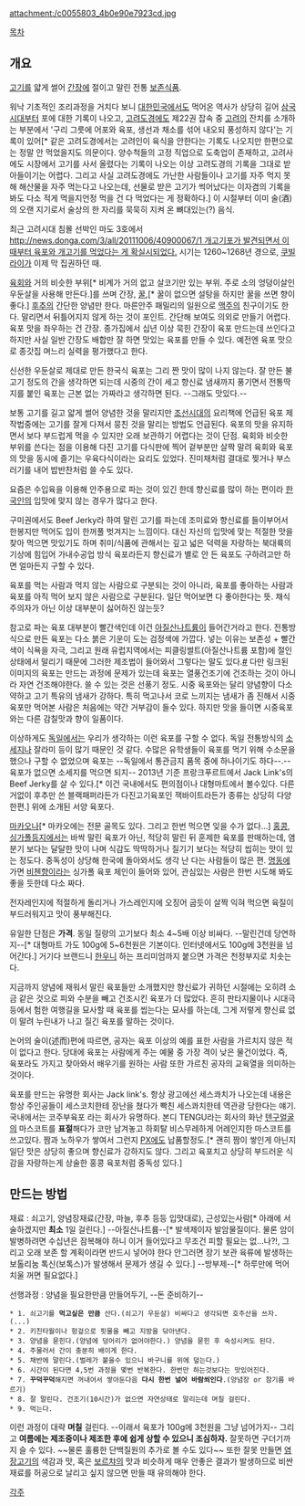 attachment:/c0055803_4b0e90e7923cd.jpg

[[목차]]

== 개요 ==
[[고기]]를 얇게 썰어 [[간장]]에 절이고 말린 전통 [[보존식품]].

워낙 기초적인 조리과정을 거치다 보니 [[대한민국]]에서도 먹어온 역사가 상당히 길어 [[삼국시대]]부터 포에 대한 기록이 나오고, [[고려도경]]에도 제22권 잡속 중 [[고려]]의 잔치를 소개하는 부분에서 '구리 그릇에 어포와 육포, 생선과 채소를 섞어 내오되 풍성하지 않다'는 기록이 있어[* 같은 고려도경에서는 고려인이 육식을 안한다는 기록도 나오지만 한편으로는 정말 안 먹었을지도 의문이다. 양수척들의 고정 직업으로 도축업이 존재하고, 고려사에도 시장에서 고기를 사서 올렸다는 기록이 나오는 이상 고려도경의 기록을 그대로 받아들이기는 어렵다. 그리고 사실 고려도경에도 가난한 사람들이나 고기를 자주 먹지 못해 해산물을 자주 먹는다고 나오는데, 선물로 받은 고기가 썩어났다는 이자겸의 기록을 봐도 다소 적게 먹을지언정 먹을 건 다 먹었다는 게 정확하다.] 이 시절부터 이미 술(酒)의 오랜 지기로서 술상의 한 자리를 묵묵히 지켜 온 뼈대있는(?) 음식. 

최근 고려시대 침몰 선박인 마도 3호에서 [[http://news.donga.com/3/all/20111006/40900067/1 개고기포가 발견되면서 이때부터 육포와 개고기를 먹었다는 게 확실시되었다.]] 시기는 1260~1268년 경으로, [[쿠빌라이]]가 이제 막 집권하던 때.

[[육회]]와 거의 비슷한 부위[* 비계가 거의 없고 살코기만 있는 부위. 주로 소의 엉덩이살인 우둔살을 사용해 만든다.]를 쓰며 간장, [[꿀]],[* 꿀이 없으면 설탕을 하지만 꿀을 쓰면 향이 좋다.] [[후추]]의 간단한 양념만 한다. 마른안주 패밀리의 일원으로 [[맥주]]의 친구이기도 한다. 말리면서 뒤틀어지지 않게 하는 것이 포인트. 간단해 보여도 의외로 만들기 어렵다. 육포 맛을 좌우하는 건 간장. 종가집에서 십년 이상 묵힌 간장이 육포 만드는데 쓰인다고 하지만 사실 일반 간장도 배합만 잘 하면 맛있는 육포를 만들 수 있다. 예전엔 육포 맛으로 종갓집 며느리 실력을 평가했다고 한다.

신선한 우둔살로 제대로 만든 한국식 육포는 그리 짠 맛이 많이 나지 않는다. 잘 만든 불고기 정도의 간을 생각하면 되는데 시중의 간이 세고 향신료 냄새까지 풍기면서 전통딱지를 붙인 육포는 근본 없는 가짜라고 생각하면 된다. --그래도 맛있다.--

보통 고기를 길고 얇게 썰어 양념한 것을 말리지만 [[조선]]시대의 요리책에 언급된 육포 제작법중에는 고기를 잘게 다져서 뭉친 것을 말리는 방법도 언급된다. 육포의 맛을 유지하면서 보다 부드럽게 먹을 수 있지만 오래 보관하기 어렵다는 것이 단점. 육회와 비슷한 부위를 쓴다는 점을 이용해 다진 고기를 다식판에 찍어 겉부분만 살짝 말려 육회와 육포의 맛을 동시에 즐기는 우육다식이라는 요리도 있었다. 진미채처럼 결대로 찢거나 부스러기를 내어 밥반찬처럼 쓸 수도 있다.

요즘은 수입육을 이용해 안주용으로 파는 것이 있긴 한데 향신료를 많이 하는 편이라 [[한국인]]의 입맛에 맞지 않는 경우가 많다고 한다.

구미권에서도 Beef Jerky라 하여 말린 고기를 파는데 조미료와 향신료를 들이부어서 한봉지만 먹어도 입이 한꺼풀 벗겨지는 느낌이다. 대신 자신의 입맛에 맞는 적절한 맛을 찾아 먹으면 맛있기도 하며 취미/식품에 관해서는 깊고 넓은 덕력을 자랑하는 북대륙의 기상에 힘입어 가내수공업 방식 육포라든지 향신료가 별로 안 든 육포도 구하려고만 하면 얼마든지 구할 수 있다.

육포를 먹는 사람과 먹지 않는 사람으로 구분되는 것이 아니라, 육포를 좋아하는 사람과 육포를 아직 먹어 보지 않은 사람으로 구분된다. 일단 먹어보면 다 좋아한다는 뜻. 채식주의자가 아닌 이상 대부분이 싫어하진 않는듯?

참고로 파는 육포 대부분이 빨간색인데 이건 [[아질산나트륨]]이 들어간거라고 한다. 전통방식으로 만든 육포는 다소 붉은 기운이 도는 검정색에 가깝다. 넣는 이유는 보존성 + 빨간색이 식욕을 자극, 그리고 원래 유럽지역에서는 피클링썰트(아질산나트륨 포함)에 절인 상태에서 말리기 때문에 그러한 제조법이 들어와서 그렇다는 말도 있다.[http://pds18.egloos.com/pds/201006/14/07/b0053507_4c15a6c448ab2.jpg #] 다만 링크된 이미지의 육포는 만드는 과정에 문제가 있는데 육포는 열풍건조기에 건조하는 것이 아니라 자연 건조해야한다. 쓸 수 있는 것은 선풍기 정도. 시중 육포와는 달리 양념향이 다소 약하고 고기 특유의 냄새가 강하다. 특히 먹고나서 코로 느끼지는 냄새가 좀 진해서 시중육포만 먹어본 사람은 처음에는 약간 거부감이 들수 있다. 하지만 맛을 들이면 시중육포와는 다른 감칠맛과 향이 일품이다.



이상하게도 [[독일]]에서는 우리가 생각하는 이런 육포를 구할 수 없다. 독일 전통방식의 [[소세지]]나 잘라미 등이 많기 때문인 것 같다. 수많은 유학생들이 육포를 먹기 위해 수소문을 했으나 구할 수 없었으며 육포는 --독일에서 통관금지 품목 중에 하나이기도 하다--.--육포가 없으면 소세지를 먹으면 되지-- 2013년 기준 프랑크푸르트에서 Jack Link's의 Beef Jerky를 살 수 있다.[* 이건 국내에서도 편의점이나 대형마트에서 볼수있다. 다른거없이 후추만 쓴 블랙패퍼라든가 다진고기육포인 잭바이트라든가 종류는 상당히 다양한편.] 위에 소개된 서양 육포다. 

[[마카오]]나[* 마카오에는 전문 골목도 있다. 그리고 한번 먹으면 잊을 수가 없다...] [[홍콩]], [[싱가폴]]등지에서는 바싹 말린 육포가 아닌, 적당히 말린 뒤 훈제한 육포를 판매하는데, 염분기 보다는 달달한 맛이 나며 식감도 딱딱하거나 질기기 보다는 적당히 씹히는 맛이 있는 정도다. 중독성이 상당해 한국에 돌아와서도 생각 난 다는 사람들이 많은 편. [[명동]]에 가면 [[비첸향]]이라는 싱가폴 육포 체인이 들어와 있어, 관심있는 사람은 한번 시도해 봐도 좋을 듯한데 다소 짜다.

전자레인지에 적절하게 돌리거나 가스레인지에 오징어 굽듯이 살짝 익혀 먹으면 육질이 부드러워지고 맛이 풍부해진다.

유일한 단점은 '''가격'''. 동일 질량의 고기보다 최소 4~5배 이상 비싸다. --말린건데 당연하지--[* 대형마트 가도 100g에 5~6천원은 기본이다. 인터넷에서도 100g에 3천원을 넘어간다.] 거기다 브랜드니 [[한우]]니 하는 프리미엄까지 붙으면 가격은 천정부지로 치솟는다.

지금까지 양념에 재워서 말린 육포들만 소개했지만 향신료가 귀하던 시절에는 오히려 소금 같은 것으로 피와 수분을 빼고 건조시킨 육포가 더 많았다. 흔히 판타지물이나 시대극등에서 험한 여행길을 묘사할 때 육포를 씹는다는 묘사를 하는데, 그게 저렇게 향신료 없이 말려 누린내가 나고 질긴 육포를 말하는 것이다.

논어의 술이(述而)편에 따르면, 공자는 육포 이상의 예를 표한 사람을 가르치지 않은 적이 없다고 한다. 당대에 육포는 사람에게 주는 예물 중 가장 격이 낮은 물건이었다. 즉, 육포라도 가지고 찾아와서 배우기를 원하는 사람 또한 가르친 공자의 교육열을 의미하는 것이다.

육포를 만드는 유명한 회사는 Jack link's. 항상 광고에선 세스콰치가 나오는데 내용은 항상 주인공들이 세스코치한테 장난을 쳤다가 빡친 세스콰치한테 역관광 당한다는 얘기. 국내에서는 코주부육포 라는 회사가 유명하다. 본디 TENGU라는 회사의 화난 [[텐구]]얼굴의 마스코트를 '''표절'''해다가 코만 남겨놓고 하회탈 비스무레하게 어레인지한 마스코트를 쓰고있다. 짬과 노하우가 쌓여서 그런지 [[PX]]에도 납품할정도.[* 괜히 짬이 쌓인게 아닌지 일단 맛은 상당히 좋으며 향신료가 강하지도 않다. 그리고 육포치고 상당히 부드러운 식감을 자랑하는게 상술한 홍콩 육포처럼 중독성 있다.]

== 만드는 방법 ==
재료 : 쇠고기, 양념장재료(간장, 마늘, 후추 등등 입맛대로), 근성있는사람[* 아래에 서술하겠지만 '''최소''' 1일 걸린다.]
--아질산나트륨--[* 발색제이자 발암물질이다. 물론 암이 발병하려면 수십년은 잠복해야 하니 이거 들어있다고 무조건 피할 필요는 없...나?!, 그리고 오래 보존 할 계획이라면 반드시 넣어야 한다 안그러면 장기 보관 육류에 발생하는 보톨리눔 톡신(보톡스)가 발생해서 문제가 생길 수 있다.] --방부제--[* 하루만에 먹어치울 꺼면 필요없다.]

선행과정 : 양념을 필요한만큼 만들어두기, --돈 준비하기--

 * 1. 쇠고기를 '''먹고싶은 만큼''' 산다.(쇠고기 우둔살) 비싸다고 생각되면 호주산을 쓰자.(...)
 * 2. 키친타월이나 헝겊으로 핏물을 빼고 지방을 닦아낸다.
 * 3. 양념을 묻힌다.(양념에 덩어리가 없어야한다.) 양념을 묻힌 후 숙성시켜도 된다.
 * 4. 주물러서 간이 충분히 배이게 한다.
 * 5. 채반에 말린다.(벌레가 붙을수 있으니 바구니를 위에 덮는다.)
 * 6. 시간이 된다면 4,5번 과정을 몇번 반복한다. 한번만 하는것보다는 맛있어진다.
 * 7. '''꾸덕꾸덕'''해지면 꺼내어서 쌓아둔다음 '''다시 한번 널어 바람쐬인다'''.(양념장 or 참기름 바르기)
 * 8. 잘 말린다. 건조기(10시간)가 없으면 자연상태로 말리는데 며칠 걸린다.
 * 9. 먹는다.

이런 과정이 대략 '''며칠''' 걸린다. --이래서 육포가 100g에 3천원을 그냥 넘어가지--
그리고 '''여름에는 제조중이나 제조한 후에 쉽게 상할 수 있으니 조심하자.''' 잘못하면 구더기까지 슬 수 있다. ~~물론 훌륭한 단백질원의 추가로 볼 수도 있다~~ 또한 잘못 만들면 [[염장고기]]의 색감과 맛, 혹은 [[보르챠]]의 맛과 비슷하게 매우 안좋은 결과가 발생하므로 비싼 재료를 허공으로 날리고 싶지 않으면 만들 때 유의해야 한다.


[[각주]]
